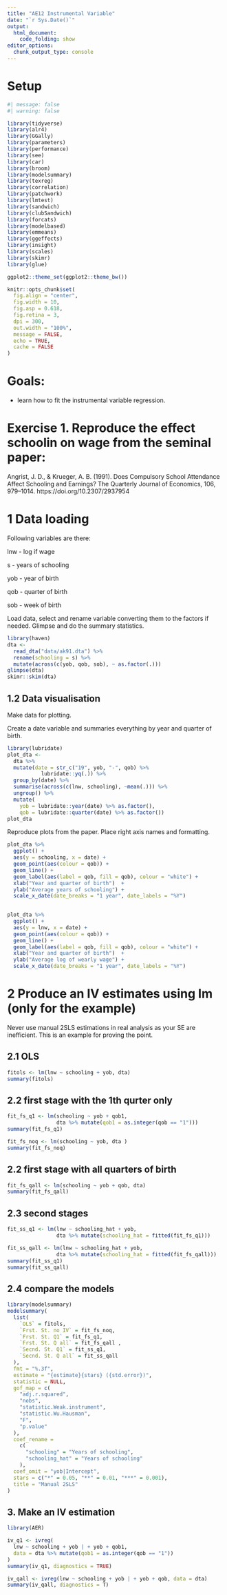 ```yaml
---
title: "AE12 Instrumental Variable"
date: "`r Sys.Date()`"
output: 
  html_document:
    code_folding: show
editor_options: 
  chunk_output_type: console
---
```


# Setup

```r
#| message: false
#| warning: false

library(tidyverse)
library(alr4)
library(GGally)
library(parameters)
library(performance)
library(see)
library(car)
library(broom)
library(modelsummary)
library(texreg)
library(correlation)
library(patchwork)
library(lmtest)
library(sandwich)
library(clubSandwich)
library(forcats)
library(modelbased)
library(emmeans)
library(ggeffects)
library(insight)
library(scales)
library(skimr)
library(glue)

ggplot2::theme_set(ggplot2::theme_bw())

knitr::opts_chunk$set(
  fig.align = "center",
  fig.width = 10,
  fig.asp = 0.618,
  fig.retina = 3,
  dpi = 300,
  out.width = "100%", 
  message = FALSE,
  echo = TRUE, 
  cache = FALSE
)
```

# Goals:

-   learn how to fit the instrumental variable regression.

# Exercise 1. Reproduce the effect schoolin on wage from the seminal paper:

Angrist, J. D., & Krueger, A. B. (1991). Does Compulsory School Attendance Affect Schooling and Earnings? The Quarterly Journal of Economics, 106, 979--1014. https://doi.org/10.2307/2937954

# 1 Data loading

Following variables are there:

lnw - log if wage 

s - years of schooling 

yob - year of birth 

qob - quarter of birth 

sob - week of birth

Load data, select and rename variable converting them to the factors if needed. Glimpse and do the summary statistics.

```r
library(haven)
dta <- 
  read_dta("data/ak91.dta") %>% 
  rename(schooling = s) %>% 
  mutate(across(c(yob, qob, sob), ~ as.factor(.)))
glimpse(dta)
skimr::skim(dta)
```

## 1.2 Data visualisation

Make data for plotting.

Create a date variable and summaries everything by year and quarter of birth.

```r
library(lubridate)
plot_dta <-
  dta %>% 
  mutate(date = str_c("19", yob, "-", qob) %>% 
           lubridate::yq(.)) %>% 
  group_by(date) %>% 
  summarise(across(c(lnw, schooling), ~mean(.))) %>% 
  ungroup() %>% 
  mutate(
    yob = lubridate::year(date) %>% as.factor(),
    qob = lubridate::quarter(date) %>% as.factor())
plot_dta  
```

Reproduce plots from the paper. Place right axis names and formatting.

```r
plot_dta %>%
  ggplot() + 
  aes(y = schooling, x = date) + 
  geom_point(aes(colour = qob)) + 
  geom_line() + 
  geom_label(aes(label = qob, fill = qob), colour = "white") +
  xlab("Year and quarter of birth")  +
  ylab("Average years of schooling") + 
  scale_x_date(date_breaks = "1 year", date_labels = "%Y")
  

plot_dta %>%
  ggplot() + 
  aes(y = lnw, x = date) + 
  geom_point(aes(colour = qob)) + 
  geom_line() + 
  geom_label(aes(label = qob, fill = qob), colour = "white") +
  xlab("Year and quarter of birth")  +
  ylab("Average log of wearly wage") + 
  scale_x_date(date_breaks = "1 year", date_labels = "%Y")
```


# 2 Produce an IV estimates using lm (only for the example)

Never use  manual 2SLS estimations in real analysis as your SE are inefficient. This is an example for proving the point. 

## 2.1 OLS

```r
fitols <- lm(lnw ~ schooling + yob, dta)
summary(fitols)
```

## 2.2 first stage with the 1th qurter only

```r
fit_fs_q1 <- lm(schooling ~ yob + qob1, 
                dta %>% mutate(qob1 = as.integer(qob == "1")))
summary(fit_fs_q1)

fit_fs_noq <- lm(schooling ~ yob, dta )
summary(fit_fs_noq)
```

## 2.2 first stage with all quarters of birth

```r
fit_fs_qall <- lm(schooling ~ yob + qob, dta)
summary(fit_fs_qall)
```

## 2.3 second stages

```r
fit_ss_q1 <- lm(lnw ~ schooling_hat + yob, 
                dta %>% mutate(schooling_hat = fitted(fit_fs_q1)))

fit_ss_qall <- lm(lnw ~ schooling_hat + yob, 
                dta %>% mutate(schooling_hat = fitted(fit_fs_qall)))
summary(fit_ss_q1)
summary(fit_ss_qall)
```

## 2.4 compare the models

```r
library(modelsummary)
modelsummary(
  list(
    `OLS` = fitols,
    `Frst. St. no IV` = fit_fs_noq, 
    `Frst. St. Q1` = fit_fs_q1,
    `Frst. St. Q all` = fit_fs_qall ,
    `Secnd. St. Q1` = fit_ss_q1,
    `Secnd. St. Q all` = fit_ss_qall
  ),
  fmt = "%.3f",
  estimate = "{estimate}{stars} ({std.error})",
  statistic = NULL,
  gof_map = c(
    "adj.r.squared",
    "nobs",
    "statistic.Weak.instrument",
    "statistic.Wu.Hausman",
    "F",
    "p.value"
  ),
  coef_rename =
    c(
      "schooling" = "Years of schooling",
      "schooling_hat" = "Years of schooling"
    ),
  coef_omit = "yob|Intercept",
  stars = c("*" = 0.05, "**" = 0.01, "***" = 0.001),
  title = "Manual 2SLS"
)
```

## 3. Make an IV estimation

```r
library(AER)

iv_q1 <- ivreg(
  lnw ~ schooling + yob | + yob + qob1,
  data = dta %>% mutate(qob1 = as.integer(qob == "1"))
)
summary(iv_q1, diagnostics = TRUE)

iv_qall <- ivreg(lnw ~ schooling + yob | + yob + qob, data = dta)
summary(iv_qall, diagnostics = T)
```
